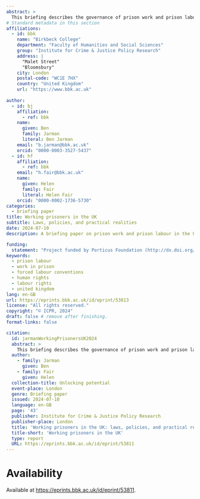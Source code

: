 ```yaml
---
abstract: >
  This briefing describes the governance of prison work and prison labour in the United Kingdom. Recent years have seen a considerable focus on policies aiming to promote prisoner employment and employability and yet, as the briefing shows, this focus has been confined to small parts of the UK prison system. Reliable data describing prison work is difficult to obtain, and many of the long-standing contradictions and difficulties which have plagued efforts to turn prisons into productive, rehabilitative workplaces remain unresolved. Despite some impressive progress in some parts of the system, the nature and usefulness of prison work in the UK remain largely obscure. This briefing reviews the legal and policy landscape and what little published data exists to describe work done by people serving prison sentences, and summarises what can be said about the nature and extent of different kinds of work in practice.
# Standard metadata in this section
affiliations:
  - id: bbk
    name: "Birkbeck College"
    department: "Faculty of Humanities and Social Sciences"
    group: "Institute for Crime & Justice Policy Research"
    address: |
      "Malet Street"
      "Bloomsbury"
    city: London
    postal-code: "WC1E 7HX"
    country: "United Kingdom"
    url: "https://www.bbk.ac.uk"
    
author:
  - id: bj
    affiliation:
      - ref: bbk
    name:
      given: Ben
      family: Jarman
      literal: Ben Jarman
    email: "b.jarman@bbk.ac.uk"
    orcid: "0000-0003-3527-5437"
  - id: hf
    affiliation:
      - ref: bbk
    email: "h.fair@bbk.ac.uk"
    name:
      given: Helen
      family: Fair
      literal: Helen Fair
    orcid: "0000-0002-1736-5730"
categories:
  - briefing paper
title: Working prisoners in the UK
subtitle: Laws, policies, and practical realities
date: 2024-07-10
description: A briefing paper on prison work and prison labour in the UK.

funding: 
  statement: "Project funded by Porticus Foundation (http://dx.doi.org/10.13039/100020243)"
keywords:  
  - prison labour
  - work in prison
  - forced labour conventions
  - human rights
  - labour rights
  - united kingdom
lang: en-GB
url: https://eprints.bbk.ac.uk/id/eprint/53813
license: "All rights reserved."
copyright: "© ICPR, 2024"
draft: false # remove after finishing.
format-links: false

citation:
  id: jarmanWorkingPrisonersUK2024
  abstract: >
    This briefing describes the governance of prison work and prison labour in the United Kingdom. Recent years have seen a considerable focus on policies aiming to promote prisoner employment and employability and yet, as the briefing shows, this focus has been confined to small parts of the UK prison system. Reliable data describing prison work is difficult to obtain, and many of the long-standing contradictions and difficulties which have plagued efforts to turn prisons into productive, rehabilitative workplaces remain unresolved. Despite some impressive progress in some parts of the system, the nature and usefulness of prison work in the UK remain largely obscure. This briefing reviews the legal and policy landscape and what little published data exists to describe work done by people serving prison sentences, and summarises what can be said about the nature and extent of different kinds of work in practice.
  author:
    - family: Jarman
      given: Ben
    - family: Fair
      given: Helen
  collection-title: Unlocking potential
  event-place: London
  genre: Briefing paper
  issued: 2024-07-10
  language: en-GB
  page: '43'
  publisher: Institute for Crime & Justice Policy Research
  publisher-place: London
  title: 'Working prisoners in the UK: laws, policies, and practical realities'
  title-short: 'Working prisoners in the UK'
  type: report
  URL: https://eprints.bbk.ac.uk/id/eprint/53811
---
```


# Availability

Available at <https://eprints.bbk.ac.uk/id/eprint/53811>.